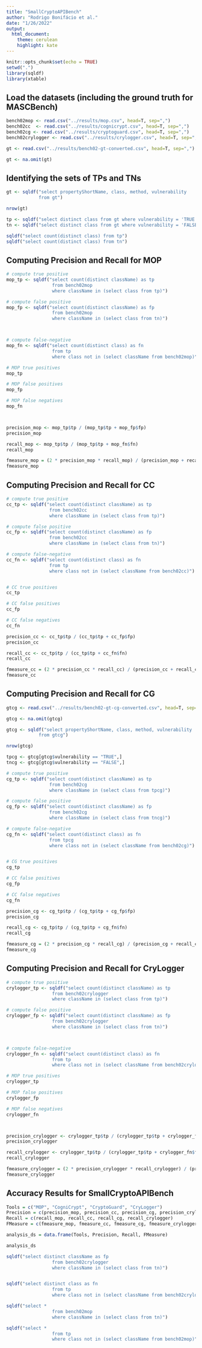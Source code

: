 ```yaml
---
title: "SmallCryptoAPIBench"
author: "Rodrigo Bonifácio et al."
date: "1/26/2022"
output: 
  html_document:
    theme: cerulean
    highlight: kate
---
```


```r
knitr::opts_chunk$set(echo = TRUE)
setwd(".")
library(sqldf)
library(xtable)
```

## Load the datasets (including the ground truth for MASCBench)

```r
bench02mop <- read.csv("../results/mop.csv", head=T, sep=",")
bench02cc  <- read.csv("../results/cognicrypt.csv", head=T, sep=",")
bench02cg <- read.csv("../results/cryptoguard.csv", head=T, sep=",")
bench02crylogger <- read.csv("../results/crylogger.csv", head=T, sep=",")

gt <- read.csv("../results/bench02-gt-converted.csv", head=T, sep=",")

gt <- na.omit(gt)

```


## Identifying the sets of TPs and TNs

```r
gt <- sqldf("select propertyShortName, class, method, vulnerability 
            from gt")

nrow(gt)

tp <- sqldf("select distinct class from gt where vulnerability = 'TRUE'")
tn <- sqldf("select distinct class from gt where vulnerability = 'FALSE'")

sqldf("select count(distinct class) from tp")
sqldf("select count(distinct class) from tn")
```

## Computing Precision and Recall for MOP

```r
# compute true positive 
mop_tp <- sqldf("select count(distinct className) as tp
                 from bench02mop 
                 where className in (select class from tp)")

# compute false positive 
mop_fp <- sqldf("select count(distinct className) as fp
                 from bench02mop 
                 where className in (select class from tn)")



# compute false-negative  
mop_fn <- sqldf("select count(distinct class) as fn
                 from tp 
                 where class not in (select className from bench02mop)")

# MOP true positives
mop_tp

# MOP false positives
mop_fp

# MOP false negatives
mop_fn



precision_mop <- mop_tp$tp / (mop_tp$tp + mop_fp$fp)
precision_mop

recall_mop <- mop_tp$tp / (mop_tp$tp + mop_fn$fn)
recall_mop

fmeasure_mop = (2 * precision_mop * recall_mop) / (precision_mop + recall_mop)
fmeasure_mop
```


## Computing Precision and Recall for CC

```r
# compute true positive 
cc_tp <- sqldf("select count(distinct className) as tp
                from bench02cc
                where className in (select class from tp)")

# compute false positive 
cc_fp <- sqldf("select count(distinct className) as fp
                from bench02cc
                where className in (select class from tn)")

# compute false-negative  
cc_fn <- sqldf("select count(distinct class) as fn
                from tp 
                where class not in (select className from bench02cc)")


# CC true positives
cc_tp

# CC false positives
cc_fp

# CC false negatives
cc_fn

precision_cc <- cc_tp$tp / (cc_tp$tp + cc_fp$fp)
precision_cc

recall_cc <- cc_tp$tp / (cc_tp$tp + cc_fn$fn)
recall_cc

fmeasure_cc = (2 * precision_cc * recall_cc) / (precision_cc + recall_cc)
fmeasure_cc
```

## Computing Precision and Recall for CG

```r

gtcg <- read.csv("../results/bench02-gt-cg-converted.csv", head=T, sep=",")

gtcg <- na.omit(gtcg)

gtcg <- sqldf("select propertyShortName, class, method, vulnerability 
            from gtcg")

nrow(gtcg)

tpcg <- gtcg[gtcg$vulnerability == "TRUE",]
tncg <- gtcg[gtcg$vulnerability == "FALSE",]

# compute true positive 
cg_tp <- sqldf("select count(distinct className) as tp
                from bench02cg
                where className in (select class from tpcg)")

# compute false positive 
cg_fp <- sqldf("select count(distinct className) as fp
                from bench02cg
                where className in (select class from tncg)")

# compute false-negative  
cg_fn <- sqldf("select count(distinct class) as fn
                from tpcg 
                where class not in (select className from bench02cg)")


# CG true positives
cg_tp

# CC false positives
cg_fp

# CC false negatives
cg_fn

precision_cg <- cg_tp$tp / (cg_tp$tp + cg_fp$fp)
precision_cg

recall_cg <- cg_tp$tp / (cg_tp$tp + cg_fn$fn)
recall_cg

fmeasure_cg = (2 * precision_cg * recall_cg) / (precision_cg + recall_cg)
fmeasure_cg
```


## Computing Precision and Recall for CryLogger

```r
# compute true positive 
crylogger_tp <- sqldf("select count(distinct className) as tp
                 from bench02crylogger 
                 where className in (select class from tp)")

# compute false positive 
crylogger_fp <- sqldf("select count(distinct className) as fp
                 from bench02crylogger 
                 where className in (select class from tn)")



# compute false-negative  
crylogger_fn <- sqldf("select count(distinct class) as fn
                 from tp 
                 where class not in (select className from bench02crylogger)")

# MOP true positives
crylogger_tp

# MOP false positives
crylogger_fp

# MOP false negatives
crylogger_fn



precision_crylogger <- crylogger_tp$tp / (crylogger_tp$tp + crylogger_fp$fp)
precision_crylogger

recall_crylogger <- crylogger_tp$tp / (crylogger_tp$tp + crylogger_fn$fn)
recall_crylogger

fmeasure_crylogger = (2 * precision_crylogger * recall_crylogger) / (precision_crylogger + recall_crylogger)
fmeasure_crylogger
```


## Accuracy Results for SmallCryptoAPIBench

```r

Tools = c("MOP", "CogniCrypt", "CryptoGuard", "CryLogger")
Precision = c(precision_mop, precision_cc, precision_cg, precision_crylogger)
Recall = c(recall_mop, recall_cc, recall_cg, recall_crylogger)
FMeasure = c(fmeasure_mop, fmeasure_cc, fmeasure_cg, fmeasure_crylogger)

analysis_ds = data.frame(Tools, Precision, Recall, FMeasure)

analysis_ds

```


```r
sqldf("select distinct className as fp
                 from bench02crylogger 
                 where className in (select class from tn)")


sqldf("select distinct class as fn
                 from tp 
                 where class not in (select className from bench02crylogger)")

sqldf("select * 
                 from bench02mop 
                 where className in (select class from tn)")

sqldf("select *
                 from tp 
                 where class not in (select className from bench02mop)")

```